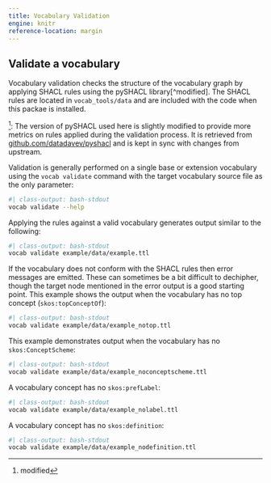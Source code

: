 ```yaml
---
title: Vocabulary Validation
engine: knitr
reference-location: margin
---
```


## Validate a vocabulary

Vocabulary validation checks the structure of the vocabulary graph by applying SHACL rules using the pySHACL library[^modified]. The SHACL rules are located in `vocab_tools/data` and are included with the code when this packae is installed.

^[modified]: The version of pySHACL used here is slightly modified to provide more metrics on rules applied during the validation process. It is retrieved from [github.com/datadavev/pyshacl](https://github.com/datadavev/pyshacl) and is kept in sync with changes from upstream.

Validation is generally performed on a single base or extension vocabulary using the `vocab validate` command with the target vocabulary source file as the only parameter:

```bash
#| class-output: bash-stdout
vocab validate --help
```

Applying the rules against a valid vocabulary generates output similar to the following:

```bash
#| class-output: bash-stdout
vocab validate example/data/example.ttl
```

If the vocabulary does not conform with the SHACL rules then error messages are emitted. These can sometimes be a bit difficult to dechipher, though the target node mentioned in the error output is a good starting point. This example shows the output when the vocabulary has no top concept (`skos:topConceptOf`):

```bash
#| class-output: bash-stdout
vocab validate example/data/example_notop.ttl
```

This example demonstrates output when the vocabulary has no `skos:ConceptScheme`:
```bash
#| class-output: bash-stdout
vocab validate example/data/example_noconceptscheme.ttl
```

A vocabulary concept has no `skos:prefLabel`:
```bash
#| class-output: bash-stdout
vocab validate example/data/example_nolabel.ttl
```

A vocabulary concept has no `skos:definition`:
```bash
#| class-output: bash-stdout
vocab validate example/data/example_nodefinition.ttl
```
